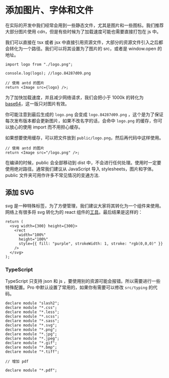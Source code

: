 # 添加图片、字体和文件

在实际的开发中我们经常会用到一些静态文件，尤其是图片和一些图标。我们推荐大部分图片使用 cdn，但是有些时候为了加载速度可能也需要直接打包在 js 中。

我们可以直接在 tsx 或者 jsx 中直接引用资源文件，大部分的资源文件引入之后都会转化为一个路径。我们可以将其设置为了图片的 src，或者是 window.open 的地址。

```tsx | pure
import logo from "./logo.png";

console.log(logo); //logo.84287d09.png

// 使用 antd 的图片
return <Image src={logo} />;
```

为了加快加载速度，并且减少网络请求，我们会把小于 1000k 的转化为 [base64](https://developer.mozilla.org/en-US/docs/Web/HTTP/Basics_of_HTTP/Data_URIs)，这一版只对图片有效。

你可能注意到最后生成的 `logo.png` 会变成 `logo.84287d09.png` ，这个是为了保证每次发布版本都会更新图片，如果不改名字的话，会命中 `logo.png` 的缓存，你可以放心的使用 import 而不用担心缓存。

如果想要使用缓存，可以把文件放到 `public/logo.png`，然后再代码中这样使用。

```tsx | pure
// 使用 antd 的图片
return <Image src="/logo.png" />;
```

在编译的时候，public 会全部移动到 dist 中，不会进行任何处理。使用时一定要使用绝对路径。通常我们建议从 JavaScript 导入 stylesheets，图片和字体。 public 文件夹可用作许多不常见情况的变通方法.

## 添加 SVG

svg 是一种特殊标签，为了方便管理，我们建议大家将其转化为一个组件来使用。网络上有很多将 svg 转化为的 react 组件的[工具](https://github.com/sairion/svg-inline-react)。最后结果是这样的：

```tsx | pure
return (
  <svg width={300} height={300}>
    <rect
      width="100%"
      height="100%"
      style={{ fill: "purple", strokeWidth: 1, stroke: "rgb(0,0,0)" }}
    />
  </svg>
);
```

### TypeScript

TypeScript 只支持 json 和 js ，要使用别的资源可能会报错。所以需要进行一些特殊配置。Pro 中默认设置了常用的，如果你有需要可以修改 `src/typing` 的代码。

```tsx | pure
declare module "slash2";
declare module "*.css";
declare module "*.less";
declare module "*.scss";
declare module "*.sass";
declare module "*.svg";
declare module "*.png";
declare module "*.jpg";
declare module "*.jpeg";
declare module "*.gif";
declare module "*.bmp";
declare module "*.tiff";

// 增加 pdf

declare module "*.pdf";
```
